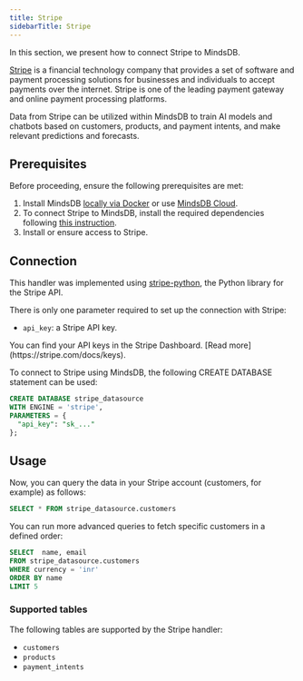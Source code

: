 ```yaml
---
title: Stripe
sidebarTitle: Stripe
---
```


In this section, we present how to connect Stripe to MindsDB.

[Stripe](https://stripe.com/) is a financial technology company that provides a set of software and payment processing solutions for businesses and individuals to accept payments over the internet. Stripe is one of the leading payment gateway and online payment processing platforms.

Data from Stripe can be utilized within MindsDB to train AI models and chatbots based on customers, products, and payment intents, and make relevant predictions and forecasts.

## Prerequisites

Before proceeding, ensure the following prerequisites are met:

1. Install MindsDB [locally via Docker](https://docs.mindsdb.com/setup/self-hosted/docker) or use [MindsDB Cloud](https://cloud.mindsdb.com/).
2. To connect Stripe to MindsDB, install the required dependencies following [this instruction](/setup/self-hosted/docker#install-dependencies).
3. Install or ensure access to Stripe.

## Connection

This handler was implemented using [stripe-python](https://github.com/stripe/stripe-python), the Python library for the Stripe API.

There is only one parameter required to set up the connection with Stripe:
- `api_key`: a Stripe API key.

<Tip>
You can find your API keys in the Stripe Dashboard. [Read more](https://stripe.com/docs/keys).
</Tip>

To connect to Stripe using MindsDB, the following CREATE DATABASE statement can be used:

```sql
CREATE DATABASE stripe_datasource
WITH ENGINE = 'stripe',
PARAMETERS = {
  "api_key": "sk_..."
};
```

## Usage

Now, you can query the data in your Stripe account (customers, for example) as follows:

```sql
SELECT * FROM stripe_datasource.customers
```

You can run more advanced queries to fetch specific customers in a defined order:

```sql
SELECT  name, email
FROM stripe_datasource.customers
WHERE currency = 'inr'
ORDER BY name
LIMIT 5
```

### Supported tables

The following tables are supported by the Stripe handler:

- `customers`
- `products`
- `payment_intents`
